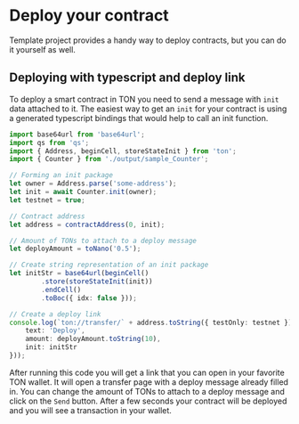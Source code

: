 # Deploy your contract

Template project provides a handy way to deploy contracts, but you can do it yourself as well.

## Deploying with typescript and deploy link

To deploy a smart contract in TON you need to send a message with `init` data attached to it. The easiest way to get an `init` for your contract is using a generated typescript bindings that would help to call an init function. 

```typescript
import base64url from 'base64url';
import qs from 'qs';
import { Address, beginCell, storeStateInit } from 'ton';
import { Counter } from './output/sample_Counter';

// Forming an init package
let owner = Address.parse('some-address');
let init = await Counter.init(owner);
let testnet = true;

// Contract address
let address = contractAddress(0, init);

// Amount of TONs to attach to a deploy message
let deployAmount = toNano('0.5');

// Create string representation of an init package
let initStr = base64url(beginCell()
        .store(storeStateInit(init))
        .endCell()
        .toBoc({ idx: false }));

// Create a deploy link
console.log(`ton://transfer/` + address.toString({ testOnly: testnet }) + "?" + qs.stringify({
    text: 'Deploy',
    amount: deployAmount.toString(10),
    init: initStr
}));
```
    
After running this code you will get a link that you can open in your favorite TON wallet. It will open a transfer page with a deploy message already filled in. You can change the amount of TONs to attach to a deploy message and click on the `Send` button. After a few seconds your contract will be deployed and you will see a transaction in your wallet.